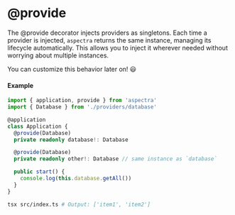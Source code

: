 
# @provide

The @provide decorator injects providers as singletons. Each time a provider is
injected, `aspectra` returns the same instance, managing its lifecycle
automatically. This allows you to inject it wherever needed without worrying
about multiple instances.

<Callout type="info" emoji="ℹ️">
  You can customize this behavior later on! 😃
</Callout>

#### Example

```typescript filename="src/index.ts"
import { application, provide } from 'aspectra'
import { Database } from './providers/database'

@application
class Application {
  @provide(Database)
  private readonly database!: Database

  @provide(Database)
  private readonly other!: Database // same instance as `database`

  public start() {
    console.log(this.database.getAll())
  }
}
```

```bash
tsx src/index.ts # Output: ['item1', 'item2']
```
